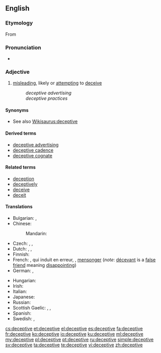 ==English==

===Etymology===
From {{etyl|frm|en}} {{term|déceptif|lang=frm}}

===Pronunciation===
* {{IPA|/dɪ.ˈsɛp.tɪv/}}

===Adjective===
{{en-adj}}

# [[misleading]], likely or [[attempting]] to [[deceive]]
#: ''deceptive advertising''
#: ''deceptive practices''

====Synonyms====
* See also [[Wikisaurus:deceptive]]

====Derived terms====
* [[deceptive advertising]]
* [[deceptive cadence]]
* [[deceptive cognate]]

====Related terms====
* [[deception]]
* [[deceptively]]
* [[deceive]]
* [[deceit]]

====Translations====
{{trans-top|likely or attempting to deceive}}
* Bulgarian: {{t+|bg|измамен}}, {{t+|bg|заблуждаващ}}
* Chinese:
*: Mandarin: {{t+|cmn|迷惑|tr=míhuò de|alt=迷惑的|sc=Hani}}
* Czech: {{t|cs|klamný}}, {{t|cs|zavádějící}}, {{t|cs|ošidný}}
* Dutch: {{t|nl|bedrieglijk}}, {{t|nl|onoprecht}}, {{t|nl|misleidend}}
* Finnish: {{t+|fi|petollinen}}
* French: {{t|fr|trompeur}}, qui induit en erreur, {{t|fr|illusoire}}, [[mensonger]] (''note'': [[décevant]] is a [[false friend]] meaning [[disappointing]])
* German: {{t|de|betrügerisch}}, {{t|de|irreführend}}
{{trans-mid}}
* Hungarian: {{t|hu|megtévesztő}}
* Irish: {{t|ga|fabhtach}}
* Italian: {{t|it|ingannevole}}
* Japanese: {{t|ja|欺瞞的|tr=ぎまんてき, gimanteki|sc=Jpan}}
* Russian: {{t+|ru|обманчивый|tr=obmánčivyj|sc=Cyrl}}
* Scottish Gaelic: {{t|gd|mealltach}}, {{t|gd|carach}}, {{t|gd|cealgach}}
* Spanish: {{t+|es|engañoso}}
* Swedish: {{t|sv|missledande}}, {{t+|sv|missvisande}}
{{trans-bottom}}

[[cs:deceptive]]
[[et:deceptive]]
[[el:deceptive]]
[[es:deceptive]]
[[fa:deceptive]]
[[fr:deceptive]]
[[ko:deceptive]]
[[io:deceptive]]
[[ku:deceptive]]
[[ml:deceptive]]
[[my:deceptive]]
[[pl:deceptive]]
[[pt:deceptive]]
[[ru:deceptive]]
[[simple:deceptive]]
[[sv:deceptive]]
[[ta:deceptive]]
[[te:deceptive]]
[[vi:deceptive]]
[[zh:deceptive]]